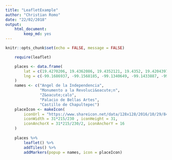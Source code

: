 ```yaml
---
title: "LeafletExample"
author: "Christian Romo"
date: "22/02/2018"
output:
    html_document:
        keep_md: yes
---
```


```r
knitr::opts_chunk$set(echo = FALSE, message = FALSE)
```

```r
    require(leaflet)
```

```r
    places <- data.frame(
        lat = c(19.4270206, 19.4362086, 19.4352121, 19.4352, 19.4204397), 
        lng = c(-99.1686937, -99.1568185, -99.1340649, -99.1433887, -99.1841237)
    )
    names <- c("Angel de la Independencia",
               "Monumento a la Revoluci&oacute;n", 
               "Z&oacute;calo",
               "Palacio de Bellas Artes",
               "Castillo de Chapultepec")
    placeIcon <- makeIcon(
        iconUrl = "https://www.shareicon.net/data/128x128/2016/10/29/848594_bank_512x512.png", 
        iconWidth = 31*215/230 , iconHeight = 31, 
        iconAnchorX = 31*215/230/2, iconAnchorY = 16
    )
    
    places %>% 
        leaflet() %>% 
        addTiles() %>%
        addMarkers(popup = names, icon = placeIcon)
```
